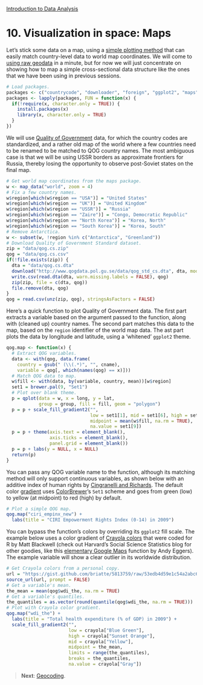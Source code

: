 <style>@import url(style.css);</style>
[Introduction to Data Analysis](index.html "Course index")

# 10. Visualization in space: Maps

Let's stick some data on a map, using a [simple plotting method][ds-map] that can easily match country-level data to world map coordinates. We will come to [using raw geodata][okfn-maps] in a minute, but for now we will just concentrate on showing how to map a simple cross-sectional data structure like the ones that we have been using in previous sessions.

[ds-map]: http://is-r.tumblr.com/post/35200999886/make-your-own-electoral-map "Make your own electoral map (David Sparks)"
[okfn-maps]: http://schoolofdata.org/2013/11/09/web-mapping/ "So you want to make a map… (Noah Veltman, School of Data)"

```r
# Load packages.
packages <- c("countrycode", "downloader", "foreign", "ggplot2", "maps", "RColorBrewer")
packages <- lapply(packages, FUN = function(x) {
  if(!require(x, character.only = TRUE)) {
    install.packages(x)
    library(x, character.only = TRUE)
  }
})
```

We will use [Quality of Government][qog] data, for which the country codes are standardized, and a rather old map of the world where a few countries need to be renamed to be matched to QOG country names. The most ambiguous case is that we will be using USSR borders as approximate frontiers for Russia, thereby losing the opportunity to observe post-Soviet states on the final map.

[qog]: http://www.qog.pol.gu.se/

```r
# Get world map coordinates from the maps package.
w <- map_data("world", zoom = 4)
# Fix a few country names.
w$region[which(w$region == "USA")] = "United States"
w$region[which(w$region == "UK")] = "United Kingdom"
w$region[which(w$region == "USSR")] = "Russia"
w$region[which(w$region == "Zaire")] = "Congo, Democratic Republic"
w$region[which(w$region == "North Korea")] = "Korea, North"
w$region[which(w$region == "South Korea")] = "Korea, South"
# Remove Antarctica.
w <- subset(w, !region %in% c("Antarctica", "Greenland"))
# Download Quality of Government Standard dataset.
zip = "data/qog.cs.zip"
qog = "data/qog.cs.csv"
if(!file.exists(zip)) {
  dta = "data/qog.cs.dta"
  download("http://www.qogdata.pol.gu.se/data/qog_std_cs.dta", dta, mode = "wb")
  write.csv(read.dta(dta, warn.missing.labels = FALSE), qog)
  zip(zip, file = c(dta, qog))
  file.remove(dta, qog)
}
qog = read.csv(unz(zip, qog), stringsAsFactors = FALSE)
```

Here's a quick function to plot Quality of Government data. The first part extracts a variable based on the argument passed to the function, along with (cleaned up) country names. The second part matches this data to the map, based on the `region` identifier of the world map data. The ast part plots the data by longitude and latitude, using a 'whitened' `ggplot2` theme.

```r
qog.map <- function(x) {
  # Extract QOG variables.
  data <- with(qog, data.frame(
    country = gsub(" (\\(.*)", "", cname),
    variable = qog[, which(names(qog) == x)]))
  # Match QOG data to map.
  w$fill <- with(data, by(variable, country, mean))[w$region]
  set1 = brewer.pal(9, "Set1")
  # Plot over blank theme.
  p = qplot(data = w, x = long, y = lat,
            group = group, fill = fill, geom = "polygon")
  p = p + scale_fill_gradient2("",
                               low = set1[1], mid = set1[6], high = set1[3], 
                               midpoint = mean(w$fill, na.rm = TRUE),
                               na.value = set1[9])
  p = p + theme(axis.text = element_blank(),
                axis.ticks = element_blank(),
                panel.grid = element_blank())
  p = p + labs(y = NULL, x = NULL)
  return(p)  
}
```

You can pass any QOG variable name to the function, although its matching method will only support continuous variables, as shown below with an additive index of human rights by [Cingranelli and Richards][ciri]. The default color [gradient][ggplot2-gradient] uses [ColorBrewer][cb]'s `Set1` scheme and goes from green (low) to yellow (at midpoint) to red (high) by default.

[ciri]: http://www.humanrightsdata.org/
[cb]: http://colorbrewer2.org/ "ColorBrewer 2.0 (Cynthia Brewer)"

```r
# Plot a simple QOG map.
qog.map("ciri_empinx_new") + 
  labs(title = "CIRI Empowerment Rights Index (0-14) in 2009")
```

You can bypass the function's colors by overriding its `ggplot2` fill scale. The example below uses a color gradient of [Crayola colors][sss-crayola] that were coded for R by Matt Blackwell (check out Harvard's Social Science Statistics blog for other goodies, like this [elementary Google Maps][sss-googlemap] function by Andy Eggers). The example variable will show a clear outlier in its worldwide distribution.

[ggplot2-gradient]: http://docs.ggplot2.org/current/scale_gradient.html
[sss-crayola]: http://blogs.iq.harvard.edu/sss/archives/2011/02/crayola_colors.shtml
[sss-googlemap]: http://blogs.iq.harvard.edu/sss/archives/2008/04/google_charts_f_1.shtml

```r
# Get Crayola colors from a personal copy.
url = "https://gist.github.com/briatte/5813759/raw/53edb4d59e1c54a2abc6c4c034ef4925625bc8cb/crayola.R"
source_url(url, prompt = FALSE)
# Get a variable's mean.
the_mean = mean(qog$wdi_the, na.rm = TRUE)
# Get a variable's quantiles.
the_quantiles = as.vector(round(quantile(qog$wdi_the, na.rm = TRUE)))
# Plot with Crayola color gradient.
qog.map("wdi_the") + 
  labs(title = "Total health expenditure (% of GDP) in 2009") +
  scale_fill_gradient2("", 
                       low = crayola["Blue Green"], 
                       high = crayola["Sunset Orange"], 
                       mid = crayola["Yellow"], 
                       midpoint = the_mean, 
                       limits = range(the_quantiles),
                       breaks = the_quantiles,
                       na.value = crayola["Gray"])
```

> __Next__: [Geocoding](101_geocoding.html).

